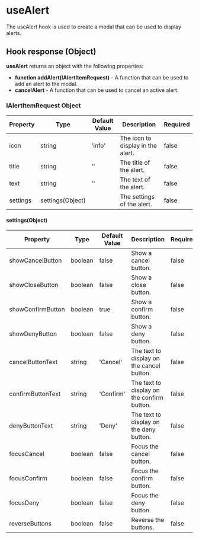 
<Meta title="Hooks/useAlert/Introduction" component={Modal}/>

# useAlert

The useAlert hook is used to create a modal that can be used to display alerts.

## Hook response (Object)
**useAlert** returns an object with the following properties:
- **function addAlert(IAlertItemRequest)** - A function that can be used to add an alert to the modal.
- **cancelAlert** - A function that can be used to cancel an active alert.

### IAlertItemRequest Object

|Property|Type|Default Value|Description|Required|
|---|---|---|---|---|
|icon|string|'info'|The icon to display in the alert.|false|
|title|string|''|The title of the alert.|false|
|text|string|''|The text of the alert.|false|
|settings|settings(Object)||The settings of the alert.|false|

#### settings(Object)

|Property|Type|Default Value|Description|Required|
|---|---|---|---|---|
|showCancelButton|boolean|false|Show a cancel button.|false|
|showCloseButton|boolean|false|Show a close button.|false|
|showConfirmButton|boolean|true|Show a confirm button.|false|
|showDenyButton|boolean|false|Show a deny button.|false|
|cancelButtonText|string|'Cancel'|The text to display on the cancel button.|false|
|confirmButtonText|string|'Confirm'|The text to display on the confirm button.|false|
|denyButtonText|string|'Deny'|The text to display on the deny button.|false|
|focusCancel|boolean|false|Focus the cancel button.|false|
|focusConfirm|boolean|false|Focus the confirm button.|false|
|focusDeny|boolean|false|Focus the deny button.|false|
|reverseButtons|boolean|false|Reverse the buttons.|false|
